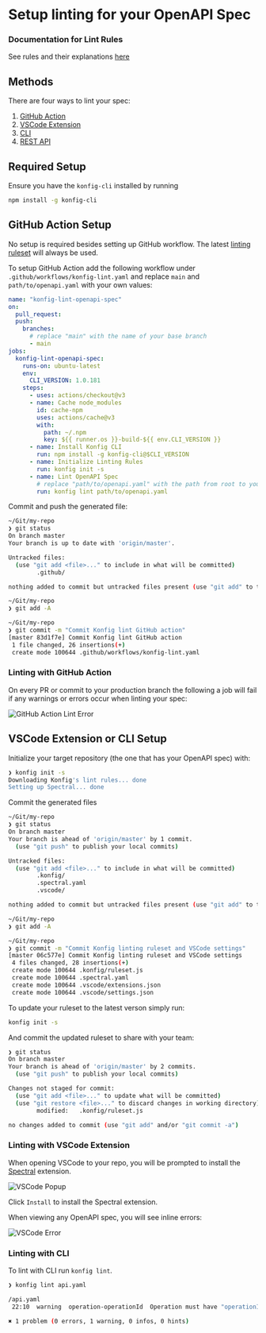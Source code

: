 
# Setup linting for your OpenAPI Spec

### Documentation for Lint Rules

See rules and their explanations [here](docs/lint-rules)

## Methods

There are four ways to lint your spec:

1. [GitHub Action](setup-linting#github-action-setup)
2. [VSCode Extension](setup-linting#vscode-extension-or-cli-setup)
3. [CLI](setup-linting#vscode-extension-or-cli-setup)
4. [REST API](#)

## Required Setup

Ensure you have the `konfig-cli` installed by running

```bash
npm install -g konfig-cli
```

## GitHub Action Setup

<Admonition type="info">

No setup is required besides setting up GitHub workflow. The latest [linting ruleset](https://www.npmjs.com/package/konfig-spectral-ruleset) will always be used.

</Admonition>

To setup GitHub Action add the following workflow under `.github/workflows/konfig-lint.yaml` and replace `main` and `path/to/openapi.yaml` with your own values:

```yaml
name: "konfig-lint-openapi-spec"
on:
  pull_request:
  push:
    branches:
      # replace "main" with the name of your base branch
      - main
jobs:
  konfig-lint-openapi-spec:
    runs-on: ubuntu-latest
    env:
      CLI_VERSION: 1.0.181
    steps:
      - uses: actions/checkout@v3
      - name: Cache node_modules
        id: cache-npm
        uses: actions/cache@v3
        with:
          path: ~/.npm
          key: ${{ runner.os }}-build-${{ env.CLI_VERSION }}
      - name: Install Konfig CLI
        run: npm install -g konfig-cli@$CLI_VERSION
      - name: Initialize Linting Rules
        run: konfig init -s
      - name: Lint OpenAPI Spec
        # replace "path/to/openapi.yaml" with the path from root to your OpenAPI Specification file
        run: konfig lint path/to/openapi.yaml
```

Commit and push the generated file:

```bash
~/Git/my-repo
❯ git status
On branch master
Your branch is up to date with 'origin/master'.

Untracked files:
  (use "git add <file>..." to include in what will be committed)
        .github/

nothing added to commit but untracked files present (use "git add" to track)

~/Git/my-repo
❯ git add -A

~/Git/my-repo
❯ git commit -m "Commit Konfig lint GitHub action"
[master 83d1f7e] Commit Konfig lint GitHub action
 1 file changed, 26 insertions(+)
 create mode 100644 .github/workflows/konfig-lint.yaml
```

### Linting with GitHub Action

On every PR or commit to your production branch the following a job will
fail if any warnings or errors occur when linting your spec:

![GitHub Action Lint Error](/img/github-action-lint-error.png)

## VSCode Extension or CLI Setup

Initialize your target repository (the one that has your OpenAPI spec) with:

```bash
❯ konfig init -s
Downloading Konfig's lint rules... done
Setting up Spectral... done
```

Commit the generated files

```bash
~/Git/my-repo
❯ git status
On branch master
Your branch is ahead of 'origin/master' by 1 commit.
  (use "git push" to publish your local commits)

Untracked files:
  (use "git add <file>..." to include in what will be committed)
        .konfig/
        .spectral.yaml
        .vscode/

nothing added to commit but untracked files present (use "git add" to track)

~/Git/my-repo
❯ git add -A

~/Git/my-repo
❯ git commit -m "Commit Konfig linting ruleset and VSCode settings"
[master 06c577e] Commit Konfig linting ruleset and VSCode settings
 4 files changed, 28 insertions(+)
 create mode 100644 .konfig/ruleset.js
 create mode 100644 .spectral.yaml
 create mode 100644 .vscode/extensions.json
 create mode 100644 .vscode/settings.json
```

<Admonition type="info">

To update your ruleset to the latest verson simply run:

```bash
konfig init -s
```

And commit the updated ruleset to share with your team:

```bash
❯ git status
On branch master
Your branch is ahead of 'origin/master' by 2 commits.
  (use "git push" to publish your local commits)

Changes not staged for commit:
  (use "git add <file>..." to update what will be committed)
  (use "git restore <file>..." to discard changes in working directory)
        modified:   .konfig/ruleset.js

no changes added to commit (use "git add" and/or "git commit -a")
```

</Admonition>

### Linting with VSCode Extension

When opening VSCode to your repo, you will be prompted to install the [Spectral](https://marketplace.visualstudio.com/items?itemName=stoplight.spectral) extension.

![VSCode Popup](/img/vscode-popup.png)

Click `Install` to install the Spectral extension.

When viewing any OpenAPI spec, you will see inline errors:

![VSCode Error](/img/vscode-lint-error.png)

### Linting with CLI

To lint with CLI run `konfig lint`.

```bash
❯ konfig lint api.yaml

/api.yaml
 22:10  warning  operation-operationId  Operation must have "operationId" for generated SDK method names.  paths./pet.post

✖ 1 problem (0 errors, 1 warning, 0 infos, 0 hints)
```

